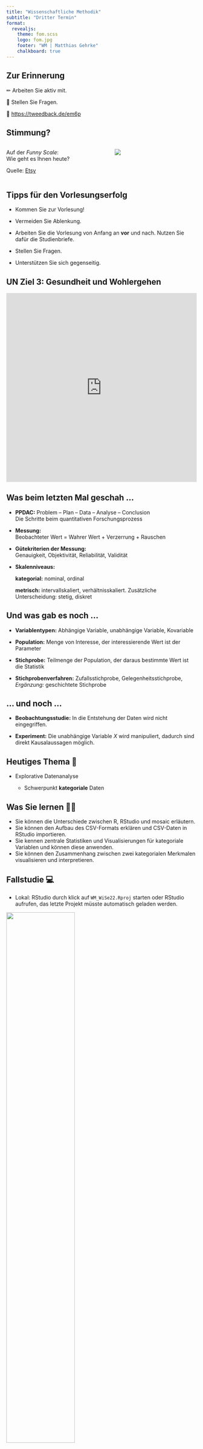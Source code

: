 ```yaml
---
title: "Wissenschaftliche Methodik"
subtitle: "Dritter Termin"
format: 
  revealjs:
    theme: fom.scss
    logo: fom.jpg
    footer: "WM | Matthias Gehrke"
    chalkboard: true
---
```

## Zur Erinnerung

&#x270F; Arbeiten Sie aktiv mit.

&#x1F937; Stellen Sie Fragen.

<!-- ===> noch anpassen <=== -->
&#x1F4AA; [https://tweedback.de/em6p](https://tweedback.de/em6p)

## Stimmung?

::: {.columns}

:::: {.column width="55%"}
Auf der *Funny Scale*:  
Wie geht es Ihnen heute?

::::: aside
Quelle: [Etsy](https://www.etsy.com/de/listing/1032124670/emotion-check-in-emotional-regulation?ga_order=most_relevant&ga_search_type=all&ga_view_type=gallery&ga_search_query=stimmung+skala&ref=sr_gallery-1-16&sts=1)
:::::

::::

:::: {.column width="45%"}
![](img/fun-scale.jpg){fig-align="center" }
::::

:::

## Tipps für den Vorlesungserfolg

- Kommen Sie zur Vorlesung!

- Vermeiden Sie Ablenkung.

- Arbeiten Sie die Vorlesung von Anfang an **vor** und nach. Nutzen Sie dafür die Studienbriefe.

- Stellen Sie Fragen.

- Unterstützen Sie sich gegenseitig.

## UN Ziel 3: Gesundheit und Wohlergehen

::: center
<iframe src="https://upgrader.gapminder.org/q/1/embed?hasBorder=true&hasOpenSansFont=false" title="" width="100%" height="500" style="border:none;"></iframe>
:::

## Was beim letzten Mal geschah ...

- **PPDAC:** Problem -- Plan -- Data -- Analyse -- Conclusion  
  Die Schritte beim quantitativen Forschungsprozess

- **Messung:**  
  Beobachteter Wert = Wahrer Wert + Verzerrung + Rauschen

- **Gütekriterien der Messung:**  
  Genauigkeit, Objektivität, Reliabilität, Validität

- **Skalenniveaus:** 

  **[kategorial:]{.green}** nominal, ordinal
  
  **[metrisch:]{.green}** intervallskaliert, verhältnisskaliert. Zusätzliche Unterscheidung: stetig, diskret
  
## Und was gab es noch ...

- **Variablentypen:** Abhängige Variable, unabhängige Variable, Kovariable

- **Population:** Menge von Interesse, der interessierende Wert ist der Parameter

- **Stichprobe:** Teilmenge der Population, der daraus bestimmte Wert ist die Statistik

- **Stichprobenverfahren:** Zufallsstichprobe, Gelegenheitsstichprobe, *Ergänzung:* geschichtete Stichprobe

## ... und noch ...

- **Beobachtungsstudie:** In die Entstehung der Daten wird nicht eingegriffen.

- **Experiment:** Die unabhängige Variable $X$ wird manipuliert, dadurch sind direkt Kausalaussagen möglich.

## Heutiges Thema &#127979;

- Explorative Datenanalyse 

  - Schwerpunkt **[kategoriale]{.green}** Daten


## Was Sie lernen &#x1F469;&#x200D;&#x1F3EB;

- Sie können die Unterschiede zwischen R, RStudio und mosaic erläutern.
- Sie können den Aufbau des CSV-Formats erklären und CSV-Daten in RStudio importieren.
- Sie kennen zentrale Statistiken und Visualisierungen für kategoriale Variablen und können diese anwenden.
- Sie können den Zusammenhang zwischen zwei kategorialen Merkmalen visualisieren und interpretieren.


## Fallstudie &#x1F4BB;

- Lokal: RStudio durch klick auf `WM_WiSe22.Rproj` starten oder RStudio aufrufen, das letzte Projekt müsste automatisch geladen werden.

![](img/RStudio2.png){fig-align="center" width="60%"}


- RStudio Cloud: In **Ihr** Projekt einloggen.  

Datei `2a_Filmgenre.Rmd` im Ordner `fallstudien` öffnen.

## Pakete nachinstallieren

Ggf. Paket(e) nachinstallieren

![](img/Rmd_Install_here.png){fig-align="center" width="60%"}


